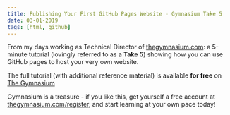 ```yaml
---
title: Publishing Your First GitHub Pages Website - Gymnasium Take 5
date: 03-01-2019
tags: [html, github]
---
```


<YouTube youTubeId="ukPI1zlxKqg" />

From my days working as Technical Director of [thegymnasium.com](https://thegymnasium.com): a 5-minute tutorial (lovingly referred to as a **Take 5**) showing how you can use GitHub pages to host your very own website.

The full tutorial (with additional reference material) is available **for free** on [The Gymnasium](https://thegymnasium.com/courses/take5/publishing-your-first-github-pages-website)

Gymnasium is a treasure - if you like this, get yourself a free account at [thegymnasium.com/register](https://thegymnasium.com/register), and start learning at your own pace today!
